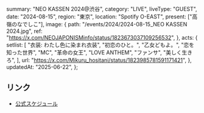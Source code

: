   summary: "NEO KASSEN 2024@渋谷",
  category: "LIVE",
  liveType: "GUEST",
  date: "2024-08-15",
  region: "東京",
  location: "Spotify O-EAST",
  present: ["高嶺のなでしこ"],
  image: {
    path: "/events/2024/2024-08-15_NEO KASSEN 2024.jpg",
    ref: "https://x.com/NEOJAPONISMinfo/status/1823673037109256532",
  },
  acts: {
    setlist: [
      "衣装: わたし色に染まれ衣装",
      "初恋のひと。",
      "乙女どもよ。",
      "恋を知った世界",
      "MC",
      "革命の女王",
      "LOVE ANTHEM",
      "ファンサ",
      "美しく生きろ",
    ],
    url: "https://x.com/Mikuru_hositani/status/1823985781591171421",
  },
  updatedAt: "2025-06-22",
};

## リンク

- [公式スケジュール](https://takanenonadeshiko.jp/?p=2221)
